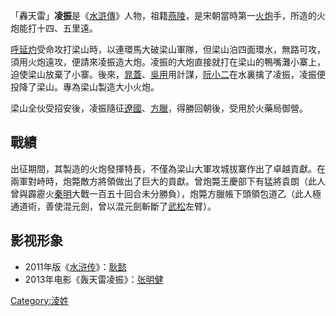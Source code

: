 {{unreferenced|time=2019-06-14T14:02:53+00:00}}
{{水浒人物 |
 人物姓名 = 凌振|
画像=[[File:Kotenrai_Ryioshin_loading_a_connon.jpg|222px]]<br />
[[歌川国芳|歌川国芳]]「通俗水滸伝豪傑百八人之一個・轟天雷凌振」|
 座次 = 52，地煞星 |
 星名 = 地軸星 |
 身份 = 炮手 |
 使用兵器 = 善造火炮 |
 梁山职司 = 掌管监造诸事头领<br />專造一應大小號炮 |
 出场回目 = 055 |
 绰号 = 轟天雷|
 赞诗 = 火砲落時城郭碎，<br />烟雲散處鬼神愁。<br />轟天雷起馳風砲，<br />凌振名聞四百州。
}}

「轟天雷」'''凌振'''是《[[水滸傳|水滸傳]]》人物，祖籍[[燕陵|燕陵]]，是宋朝當時第一[[火炮|火炮]]手，所造的火炮能打十四、五里遠。

[[呼延灼|呼延灼]]受命攻打梁山時，以連環馬大破梁山軍隊，但梁山泊四面環水，無路可攻，須用火炮遠攻，便請來凌振造大炮。凌振的大炮直接就打在梁山的鴨嘴灘小寨上，迫使梁山放棄了小寨。後來，[[晁蓋|晁蓋]]、[[吳用|吳用]]用計謀，[[阮小二|阮小二]]在水裏擒了凌振，凌振便投降了梁山。專為梁山製造大小火炮。

梁山全伙受招安後，凌振隨征[[遼國|遼國]]、[[方臘|方臘]]，得勝回朝後，受用於火藥局御營。

== 戰績 ==
出征期間，其製造的火炮發揮特長，不僅為梁山大軍攻城拔寨作出了卓越貢獻。在兩軍對峙時，炮斃敵方將領做出了巨大的貢獻。曾炮斃王慶部下有猛將袁朗（此人曾與霹靂火[[秦明|秦明]]大戰一百五十回合未分勝負），炮斃方臘帳下頭領包道乙（此人極通道術，善使混元劍，曾以混元劍斬斷了[[武松|武松]]左臂）。

== 影视形象 ==
*2011年版《[[水浒传_(2011年电视剧)|水浒传]]》：[[耿懿|耿懿]]
*2013年电影《轰天雷凌振》：[[张明健|张明健]]

{{108将}}

[[Category:淩姓|Category:淩姓]]
